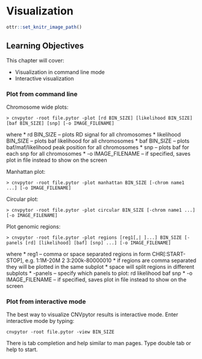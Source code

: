
# Visualization

```r
ottr::set_knitr_image_path()
```

## Learning Objectives


This chapter will cover:  

- Visualization in command line mode
- Interactive visualization



### Plot from command line

Chromosome wide plots:
```
> cnvpytor -root file.pytor -plot [rd BIN_SIZE] [likelihood BIN_SIZE] [baf BIN_SIZE] [snp] [-o IMAGE_FILENAME]
```
where
* rd BIN_SIZE -- plots RD signal for all chromosomes
* likelihood BIN_SIZE -- plots baf likelihood for all chromosomes
* baf BIN_SIZE -- plots baf/maf/likelihood peak position for all chromosomes
* snp -- plots baf for each snp for all chromosomes
* -o IMAGE_FILENAME -- if specified, saves plot in file instead to show on the screen

Manhattan plot:
```
> cnvpytor -root file.pytor -plot manhattan BIN_SIZE [-chrom name1 ...] [-o IMAGE_FILENAME]
```

Circular plot:
```
> cnvpytor -root file.pytor -plot circular BIN_SIZE [-chrom name1 ...] [-o IMAGE_FILENAME]
```

Plot genomic regions:
```
> cnvpytor -root file.pytor -plot regions [reg1[,| ]...] BIN_SIZE [-panels [rd] [likelihood] [baf] [snp] ...] [-o IMAGE_FILENAME]
```
where
* reg1 -- comma or space separated regions in form CHR[:START-STOP], e.g. 1:1M-20M 2 3:200k-80000010
* if regions are comma separated they will be plotted in the same subplot
* space will split regions in different subplots
* -panels -- specify which panels to plot: rd likelihood baf snp
* -o IMAGE_FILENAME -- if specified, saves plot in file instead to show on the screen


### Plot from interactive mode

The best way to visualize CNVpytor results is interactive mode. Enter interactive mode by typing:
```
cnvpytor -root file.pytor -view BIN_SIZE
```

There is tab completion and help similar to man pages. Type double tab or help to start.

